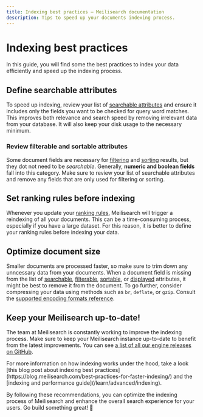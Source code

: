 ```yaml
---
title: Indexing best practices — Meilisearch documentation
description: Tips to speed up your documents indexing process.
---
```


# Indexing best practices

In this guide, you will find some the best practices to index your data efficiently and speed up the indexing process.

## Define searchable attributes

To speed up indexing, review your list of [searchable attributes](/learn/configuration/displayed_searchable_attributes#searchable-fields) and ensure it includes only the fields you want to be checked for query word matches. This improves both relevance and search speed by removing irrelevant data from your database. It will also keep your disk usage to the necessary minimum.

### Review filterable and sortable attributes

Some document fields are necessary for [filtering](/learn/fine_tuning_results/filtering) and [sorting](/learn/fine_tuning_results/sorting) results, but they dot not need to be _searchable_. Generally, **numeric and boolean fields** fall into this category. Make sure to review your list of searchable attributes and remove any fields that are only used for filtering or sorting.

## Set ranking rules before indexing

Whenever you update your [ranking rules](/learn/core_concepts/relevancy), Meilisearch will trigger a reindexing of all your documents. This can be a time-consuming process, especially if you have a large dataset. For this reason, it is better to define your ranking rules before indexing your data.

## Optimize document size

Smaller documents are processed faster, so make sure to trim down any unncessary data from your documents. When a document field is missing from the list of [searchable](/reference/api/settings#searchable-attributes), [filterable](/reference/api/settings#filterable-attributes), [sortable](/reference/api/settings#sortable-attributes), or [displayed](/reference/api/settings#displayed-attributes) attributes, it might be best to remove it from the document. To go further, consider compressing your data using methods such as `br`, `deflate`, or `gzip`. Consult the [supported encoding formats reference](/reference/api/overview#content-encoding).

## Keep your Meilisearch up-to-date!

The team at Meilisearch is constantly working to improve the indexing process. Make sure to keep your Meilisearch instance up-to-date to benefit from the latest improvements. You can see [a list of all our engine releases on GitHub](https://github.com/meilisearch/meilisearch/releases?q=prerelease%3Afalse).

<Capsule intent="note">
For more information on how indexing works under the hood, take a look [this blog post about indexing best practices](https://blog.meilisearch.com/best-practices-for-faster-indexing/) and the [indexing and performance guide](/learn/advanced/indexing).
</Capsule>

By following these recommendations, you can optimize the indexing process of Meilisearch and enhance the overall search experience for your users. Go build something great! 🚀
